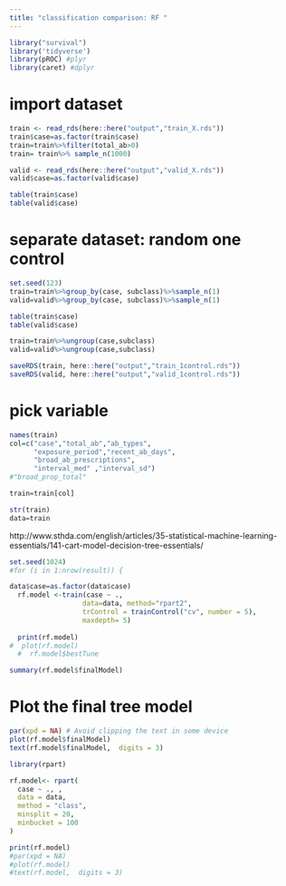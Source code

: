 ```yaml
---
title: "classification comparison: RF "
---
```


```r
library("survival")
library('tidyverse')
library(pROC) #plyr
library(caret) #dplyr
```

# import dataset
```r
train <- read_rds(here::here("output","train_X.rds"))
train$case=as.factor(train$case)
train=train%>%filter(total_ab>0)
train= train%>% sample_n(1000)

valid <- read_rds(here::here("output","valid_X.rds"))
valid$case=as.factor(valid$case)

table(train$case)
table(valid$case)
```

# separate dataset: random one control
```r

set.seed(123)
train=train%>%group_by(case, subclass)%>%sample_n(1)
valid=valid%>%group_by(case, subclass)%>%sample_n(1)

table(train$case)
table(valid$case)

train=train%>%ungroup(case,subclass)
valid=valid%>%ungroup(case,subclass)

saveRDS(train, here::here("output","train_1control.rds"))
saveRDS(valid, here::here("output","valid_1control.rds"))
```


# pick variable
```r
names(train)
col=c("case","total_ab","ab_types",
      "exposure_period","recent_ab_days",
      "broad_ab_prescriptions",
      "interval_med" ,"interval_sd")
#"broad_prop_total"

train=train[col]

str(train)
data=train
```


http://www.sthda.com/english/articles/35-statistical-machine-learning-essentials/141-cart-model-decision-tree-essentials/
```r
set.seed(1024)
#for (i in 1:nrow(result)) {

data$case=as.factor(data$case)  
  rf.model <-train(case ~ ., 
                  data=data, method="rpart2",
                  trControl = trainControl("cv", number = 5),
                  maxdepth= 5)
  
  print(rf.model)
#  plot(rf.model)
  #  rf.model$bestTune
```


```r
summary(rf.model$finalModel)
```

# Plot the final tree model
```r
par(xpd = NA) # Avoid clipping the text in some device
plot(rf.model$finalModel)
text(rf.model$finalModel,  digits = 3)
```


```r
library(rpart)

rf.model<- rpart(
  case ~ ., , 
  data = data, 
  method = "class", 
  minsplit = 20, 
  minbucket = 100
)

print(rf.model)
#par(xpd = NA)
#plot(rf.model)
#text(rf.model,  digits = 3)
```

